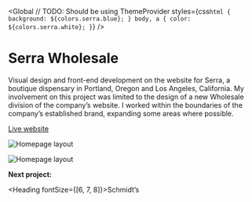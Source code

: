 
<SEO title="Serra Wholesale" />

<Global
  // TODO: Should be using ThemeProvider
  styles={css`
    html {
      background: ${colors.serra.blue};
    }
    body,
    a {
      color: ${colors.serra.white};
    }
  `}
/>

<Container text>

# Serra Wholesale

Visual design and front-end development on the website for Serra, a boutique dispensary in Portland, Oregon and Los Angeles, California. My involvement on this project was limited to the design of a new Wholesale division of the company&rsquo;s website. I worked within the boundaries of the company&rsquo;s established brand, expanding some areas where possible.

[Live website](https://shopserra.com/wholesale)

</Container>

<Container grid width={sizes.xlarge}>

![Homepage layout](../../images/serra/wholesale-page-1.jpg)

![Homepage layout](../../images/serra/wholesale-page-2.jpg)

</Container>

<!-- /// NEXT PROJECT \\\ -->

<Container text>

**Next project:**

<Link to='/project/schmidts'>

<Heading fontSize={[6, 7, 8]}>Schmidt&rsquo;s</Heading>

</Link>

</Container>

